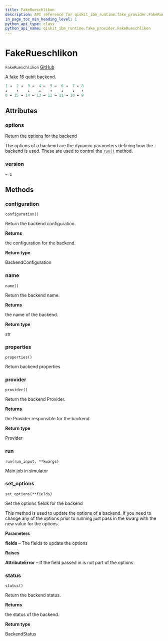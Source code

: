 ```yaml
---
title: FakeRueschlikon
description: API reference for qiskit_ibm_runtime.fake_provider.FakeRueschlikon
in_page_toc_min_heading_level: 1
python_api_type: class
python_api_name: qiskit_ibm_runtime.fake_provider.FakeRueschlikon
---
```


# FakeRueschlikon

<span id="qiskit_ibm_runtime.fake_provider.FakeRueschlikon" />

`FakeRueschlikon` [GitHub](https://github.com/qiskit/qiskit-ibm-runtime/tree/stable/0.19/qiskit_ibm_runtime/fake_provider/backends/rueschlikon/fake_rueschlikon.py "view source code")

A fake 16 qubit backend.

```python
1 →  2 →  3 →  4 ←  5 ←  6 →  7 ← 8
↓    ↑    ↓    ↓    ↑    ↓    ↓   ↑
0 ← 15 → 14 ← 13 ← 12 → 11 → 10 ← 9
```

## Attributes

<span id="qiskit_ibm_runtime.fake_provider.FakeRueschlikon.options" />

### options

Return the options for the backend

The options of a backend are the dynamic parameters defining how the backend is used. These are used to control the [`run()`](#qiskit_ibm_runtime.fake_provider.FakeRueschlikon.run "qiskit_ibm_runtime.fake_provider.FakeRueschlikon.run") method.

<span id="qiskit_ibm_runtime.fake_provider.FakeRueschlikon.version" />

### version

`= 1`

## Methods

### configuration

<span id="qiskit_ibm_runtime.fake_provider.FakeRueschlikon.configuration" />

`configuration()`

Return the backend configuration.

**Returns**

the configuration for the backend.

**Return type**

BackendConfiguration

### name

<span id="qiskit_ibm_runtime.fake_provider.FakeRueschlikon.name" />

`name()`

Return the backend name.

**Returns**

the name of the backend.

**Return type**

str

### properties

<span id="qiskit_ibm_runtime.fake_provider.FakeRueschlikon.properties" />

`properties()`

Return backend properties

### provider

<span id="qiskit_ibm_runtime.fake_provider.FakeRueschlikon.provider" />

`provider()`

Return the backend Provider.

**Returns**

the Provider responsible for the backend.

**Return type**

Provider

### run

<span id="qiskit_ibm_runtime.fake_provider.FakeRueschlikon.run" />

`run(run_input, **kwargs)`

Main job in simulator

### set\_options

<span id="qiskit_ibm_runtime.fake_provider.FakeRueschlikon.set_options" />

`set_options(**fields)`

Set the options fields for the backend

This method is used to update the options of a backend. If you need to change any of the options prior to running just pass in the kwarg with the new value for the options.

**Parameters**

**fields** – The fields to update the options

**Raises**

**AttributeError** – If the field passed in is not part of the options

### status

<span id="qiskit_ibm_runtime.fake_provider.FakeRueschlikon.status" />

`status()`

Return the backend status.

**Returns**

the status of the backend.

**Return type**

BackendStatus

